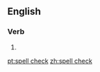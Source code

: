 ==English==
{{wikipedia|Spell checker}}

===Verb===
{{en-verb}}

# {{alternative form of|spellcheck|lang=en}}

[[pt:spell check]]
[[zh:spell check]]